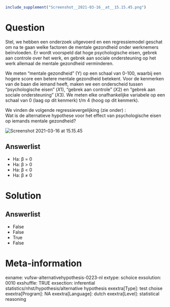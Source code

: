```r
include_supplement("Screenshot__2021-03-16__at__15.15.45.png")
```

Question
========
Stel, we hebben een onderzoek uitgevoerd en een regressiemodel geschat
om na te gaan welke factoren de mentale gezondheid onder werknemers
beïnvloeden. Er wordt voorspeld dat hoge psychologische eisen, gebrek
aan controle over het werk, en gebrek aan sociale ondersteuning op het
werk allemaal de mentale gezondheid verminderen.  
  
We meten "mentale gezondheid" (Y) op een schaal van 0-100, waarbij een
hogere score een betere mentale gezondheid betekent. Voor de kenmerken
van de baan die iemand heeft, maken we een onderscheid tussen
"psychologische eisen" (*X*1), "gebrek aan controle" (*X*2) en "gebrek
aan sociale ondersteuning" (*X*3). We meten elke onafhankelijke
variabele op een schaal van 0 (laag op dit kenmerk) t/m 4 (hoog op dit
kenmerk).  
  
We vinden de volgende regressievergelijking (zie onder) :  
Wat is de alternatieve hypothese voor het effect van psychologische
eisen op iemands mentale gezondheid?  
  
<img src="Screenshot__2021-03-16__at__15.15.45.png"
class="fr-fic fr-dii enlargeimage tvcss_2"
alt="Screenshot 2021-03-16 at 15.15.45" />

Answerlist
----------
* Ha: β = 0
* Ha: β &gt; 0
* Ha: β &lt; 0
* Ha: β ≠ 0

Solution
========










Answerlist
----------
* False
* False
* True
* False

Meta-information
================
exname: vufsw-alternativehypothesis-0223-nl
extype: schoice
exsolution: 0010
exshuffle: TRUE
exsection: inferential statistics/nhst/hypothesis/alternative hypothesis
exextra[Type]: test choise
exextra[Program]: NA
exextra[Language]: dutch
exextra[Level]: statistical reasoning

